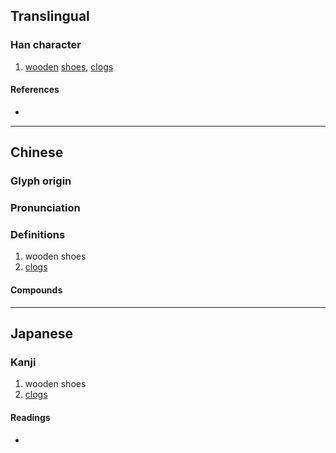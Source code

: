 {{character info/new}}
==Translingual==

===Han character===
{{Han char|rn=44|rad=尸|as=12|sn=15|four=77294|canj=SHOD,XSHOD|ids=⿸尸⿰彳枼}}

# [[wooden]] [[shoe]]s, [[clog]]s

====References====
* {{Han ref|kx=0303.480|dkj=07804|dj=0602.040|hdz=20980.020|uh=5C67|ud=23655|bh=E561|bd=58721}}

----

==Chinese==
{{zh-forms|alt=屟}}

===Glyph origin===
{{Han etym}}

===Pronunciation===
{{zh-pron
|m=xiè
|c=sit3
|mc=y
|oc=y
|cat=
}}

===Definitions===
{{zh-hanzi}}

# wooden shoes
# [[clogs]]

====Compounds====
{{zh-der|屧廊|響屧廊}}

----

==Japanese==

===Kanji===
{{ja-kanji|grade=|rs=尸12}}

# wooden shoes
# [[clogs]]

====Readings====
* {{ja-readings|on=[[てい]] (tei), [[たい]] (tai), [[せふ]] (sefu)|kun=[[しきわら]] (shikiwara), [[くつしき]] (kutsushiki)}}